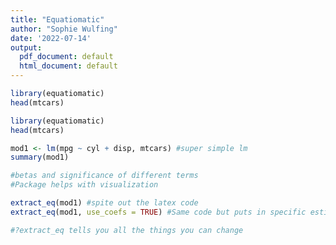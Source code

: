 ```yaml
---
title: "Equatiomatic"
author: "Sophie Wulfing"
date: '2022-07-14'
output:
  pdf_document: default
  html_document: default
---
```


```r
library(equatiomatic)
head(mtcars)
```



```r
library(equatiomatic)
head(mtcars)

mod1 <- lm(mpg ~ cyl + disp, mtcars) #super simple lm
summary(mod1)

#betas and significance of different terms
#Package helps with visualization

extract_eq(mod1) #spite out the latex code
extract_eq(mod1, use_coefs = TRUE) #Same code but puts in specific estimates

#?extract_eq tells you all the things you can change

```



```r

```
